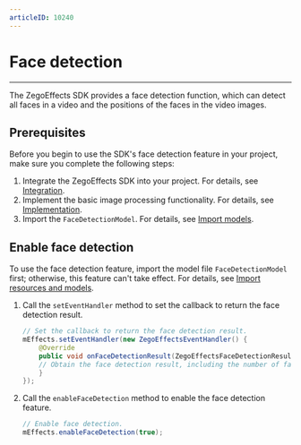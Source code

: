 ```yaml
---
articleID: 10240
---
```


# Face detection

---


The ZegoEffects SDK provides a face detection function, which can detect all faces in a video and the positions of the faces in the video images.


## Prerequisites

Before you begin to use the SDK's face detection feature in your project, make sure you complete the following steps:

1. Integrate the ZegoEffects SDK into your project. For details, see [Integration](#9910).
2. Implement the basic image processing functionality. For details, see [Implementation](#9916).
3. Import the `FaceDetectionModel`. For details, see [Import models](9920#2).


## Enable face detection


<Warning title="Warning">

To use the face detection feature, import the model file `FaceDetectionModel` first; otherwise, this feature can't take effect. For details, see [Import resources and models](!Quick_Starts/Import_Resources).
</Warning>

1. Call the `setEventHandler` method to set the callback to return the face detection result.

    ```java
    // Set the callback to return the face detection result.
    mEffects.setEventHandler(new ZegoEffectsEventHandler() {
        @Override
        public void onFaceDetectionResult(ZegoEffectsFaceDetectionResult[] results, ZegoEffects handle) {
        // Obtain the face detection result, including the number of faces, the confidence level of each detected face and its position.
        }
    });
    ```

2. Call the `enableFaceDetection` method to enable the face detection feature.

    ```java
    // Enable face detection.
    mEffects.enableFaceDetection(true);
    ```
